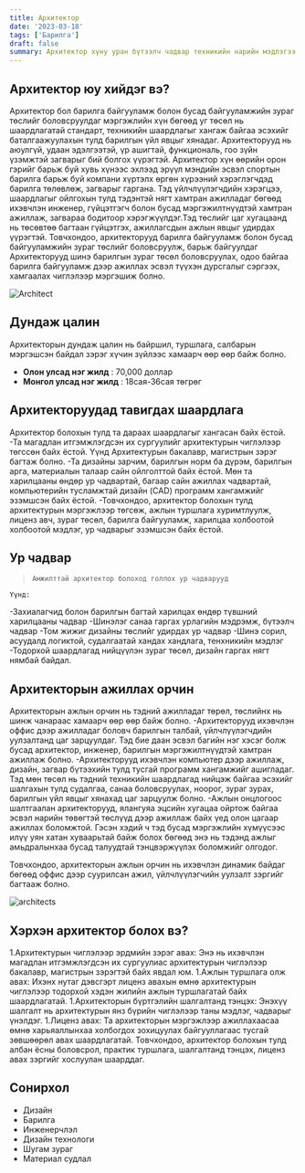 ```yaml
---
title: Архитектор
date: '2023-03-18'
tags: ['Барилга']
draft: false
summary: Архитектор хүну уран бүтээлч чадвар техникийн нарийн мэдлэгээ ашиглан орон байраас авхуулаад концертын танхим зэрэг бүхий л төрлийн барилгын загварыг гаргана.
---
```


## Архитектор юу хийдэг вэ?

Архитектор бол барилга байгууламж болон бусад байгууламжийн зураг төслийг боловсруулдаг мэргэжлийн хүн бөгөөд уг төсөл нь шаардлагатай стандарт, техникийн шаардлагыг хангаж байгаа эсэхийг баталгаажуулахын тулд барилгын үйл явцыг хянадаг. Архитекторууд нь аюулгүй, удаан эдэлгээтэй, үр ашигтай, функциональ, гоо зүйн үзэмжтэй загварыг бий болгох үүрэгтэй. Архитектор хүн өөрийн орон гэрийг барьж буй хувь хүнээс эхлээд эрүүл мэндийн эсвэл спортын барилга барьж буй компани хүртэлх өргөн хүрээний хэрэглэгчдэд барилга төлөвлөж, загварыг гаргана.
Тэд үйлчлүүлэгчдийн хэрэгцээ, шаардлагыг ойлгохын тулд тэдэнтэй нягт хамтран ажилладаг бөгөөд ихэвчлэн инженер, гүйцэтгэгч болон бусад мэргэжилтнүүдтэй хамтран ажиллаж, загвараа бодитоор хэрэгжүүлдэг.Тэд төслийг цаг хугацаанд нь төсөвтөө багтаан гүйцэтгэх, ажиллагсдын ажлын явцыг удирдах үүрэгтэй. Товчхондоо, архитекторууд барилга байгууламж болон бусад байгууламжийн зураг төслийг боловсруулж, барьж байгуулдаг
Архитекторууд шинэ барилгын зураг төсөл боловсруулах, одоо байгаа барилга байгууламж дээр ажиллах эсвэл түүхэн дурсгалыг сэргээх, хамгаалах чиглэлээр мэргэшиж болно.

![Architect](https://thearchitectsdiary.com/wp-content/uploads/2019/12/architect-construction-plans.jpg)

## Дундаж цалин

Архитекторын дундаж цалин нь байршил, туршлага, салбарын мэргэшсэн байдал зэрэг хүчин зүйлээс хамаарч өөр өөр байж болно.

- **Олон улсад нэг жилд** : 70,000 доллар
- **Монгол улсад нэг жилд** : 18сая-36сая төгрөг

## Архитекторуудад тавигдах шаардлага

Архитектор болохын тулд та дараах шаардлагыг хангасан байх ёстой.
-Та магадлан итгэмжлэгдсэн их сургуулийг архитектурын чиглэлээр төгссөн байх ёстой. Үүнд Архитектурын бакалавр, магистрын зэрэг багтаж болно.
-Та дизайны зарчим, барилгын норм ба дүрэм, барилгын арга, материалын талаар сайн ойлголттой байх ёстой. Мөн та харилцааны өндөр ур чадвартай, багаар сайн ажиллах чадвартай, компьютерийн тусламжтай дизайн (CAD) программ хангамжийг эзэмшсэн байх ёстой.
-Товчхондоо, архитектор болохын тулд архитектурын мэргэжлээр төгсөж, ажлын туршлага хуримтлуулж, лиценз авч, зураг төсөл, барилга байгууламж, харилцаа холбоотой холбоотой мэдлэг, ур чадварыг эзэмшсэн байх ёстой.

## Ур чадвар

>     Амжилттай архитектор болоход голлох ур чадварууд

    Үүнд:

-Захиалагчид болон барилгын багтай харилцах өндөр түвшний харилцааны чадвар
-Шинэлэг санаа гаргах урлагийн мэдрэмж, бүтээлч чадвар
-Том жижиг дизайны төслийг удирдах ур чадвар
-Шинэ сорил, асуудалд логиктой, судалгаатай хандах хандлага, тенхникийн мэдлэг
-Тодорхой шаардлагад нийцүүлэн зураг төсөл, дизайн гаргах нягт нямбай байдал.

## Архитекторын ажиллах орчин

Архитекторын ажлын орчин нь тэдний ажилладаг төрөл, төслийнх нь шинж чанараас хамаарч өөр өөр байж болно.
-Архитекторууд ихэвчлэн оффис дээр ажилладаг боловч барилгын талбай, үйлчлүүлэгчдийн уулзалтанд цаг зарцуулдаг. Тэд бие даан эсвэл багийн нэг хэсэг болж бусад архитектор, инженер, барилгын мэргэжилтнүүдтэй хамтран ажиллаж болно.
-Архитекторууд ихэвчлэн компьютер дээр ажиллаж, дизайн, загвар бүтээхийн тулд тусгай программ хангамжийг ашигладаг. Тэд мөн төсөл нь тэдний техникийн шаардлагад нийцэж байгаа эсэхийг шалгахын тулд судалгаа, санаа боловсруулах, ноорог, зураг зурах, барилгын үйл явцыг хянахад цаг зарцуулж болно.
-Ажлын онцлогоос шалтгаалан архитекторууд, ялангуяа эцсийн хугацаа ойртож байгаа эсвэл нарийн төвөгтэй төслүүд дээр ажиллаж байх үед олон цагаар ажиллах боломжтой. Гэсэн хэдий ч тэд бусад мэргэжлийн хүмүүсээс илүү уян хатан хуваарьтай байж болох бөгөөд энэ нь тэдэнд ажлыг амьдралынхаа бусад талуудтай тэнцвэржүүлэх боломжийг олгодог.

Товчхондоо, архитекторын ажлын орчин нь ихэвчлэн динамик байдаг бөгөөд оффис дээр суурилсан ажил, үйлчлүүлэгчийн уулзалт зэргийг багтааж болно.

![architects](https://www.diamondimmobilien.ch/images/about/di-about-us-06.jpg)

## Хэрхэн архитектор болох вэ?

1.Архитектурын чиглэлээр эрдмийн зэрэг авах: Энэ нь ихэвчлэн магадлан итгэмжлэгдсэн их сургуулиас архитектурын чиглэлээр бакалавр, магистрын зэрэгтэй байх явдал юм.
1.Ажлын туршлага олж авах: Ихэнх нутаг дэвсгэрт лиценз авахын өмнө архитектурын чиглэлээр тодорхой хэдэн жилийн ажлын туршлагатай байх шаардлагатай.
1.Архитекторын бүртгэлийн шалгалтанд тэнцэх: Энэхүү шалгалт нь архитектурын янз бүрийн чиглэлээр таны мэдлэг, чадварыг үнэлдэг.
1.Лиценз авах: Та архитекторын мэргэжлээр ажиллахаасаа өмнө харьяаллынхаа холбогдох зохицуулах байгууллагаас тусгай зөвшөөрөл авах шаардлагатай.
Товчхондоо, архитектор болохын тулд албан ёсны боловсрол, практик туршлага, шалгалтанд тэнцэх, лиценз авах зэргийг хослуулан шаарддаг.

## Сонирхол

- Дизайн
- Барилга
- Инженерчлэл
- Дизайн технологи
- Шугам зураг
- Материал судлал
